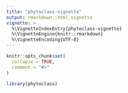 ```yaml
---
title: "phytoclass-vignette"
output: rmarkdown::html_vignette
vignette: >
  %\VignetteIndexEntry{phytoclass-vignette}
  %\VignetteEngine{knitr::rmarkdown}
  %\VignetteEncoding{UTF-8}
---
```


```r
knitr::opts_chunk$set(
  collapse = TRUE,
  comment = "#>"
)
```

```r
library(phytoclass)
```
